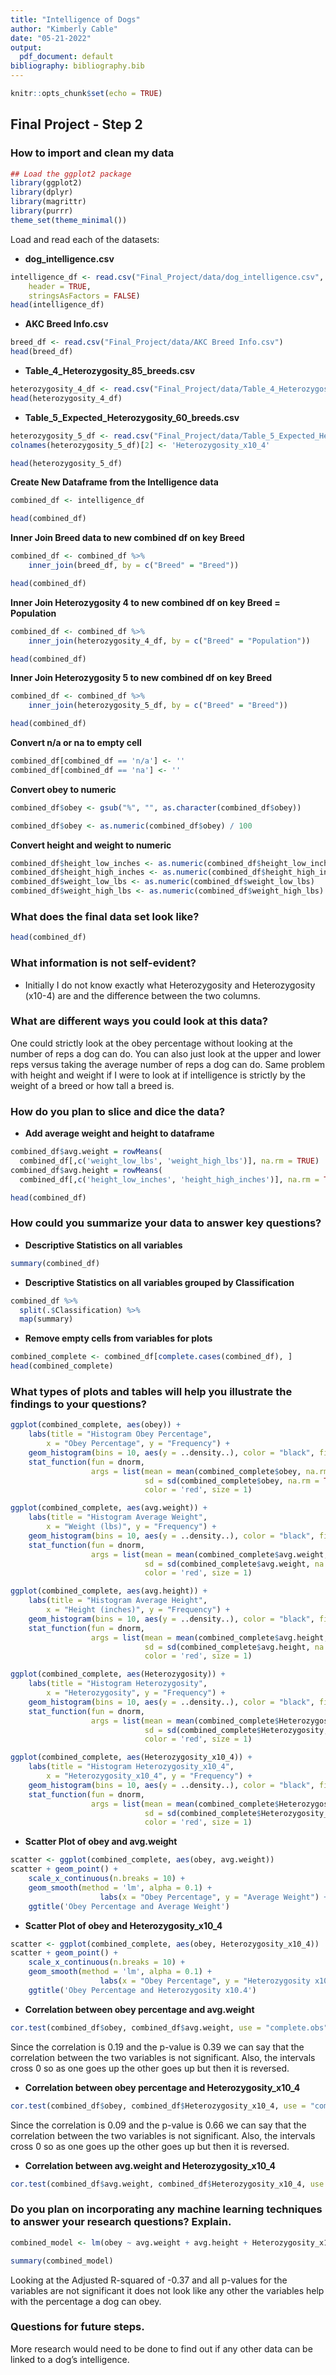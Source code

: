 ```yaml
---
title: "Intelligence of Dogs"
author: "Kimberly Cable"
date: "05-21-2022"
output:
  pdf_document: default
bibliography: bibliography.bib
---
```


```r
knitr::opts_chunk$set(echo = TRUE)
```

## Final Project - Step 2

### How to import and clean my data

```r
## Load the ggplot2 package
library(ggplot2)
library(dplyr)
library(magrittr)
library(purrr)
theme_set(theme_minimal())
```


Load and read each of the datasets:

* **dog_intelligence.csv**

```r
intelligence_df <- read.csv("Final_Project/data/dog_intelligence.csv", 
    header = TRUE, 
    stringsAsFactors = FALSE)
head(intelligence_df)
```

* **AKC Breed Info.csv**

```r
breed_df <- read.csv("Final_Project/data/AKC Breed Info.csv")
head(breed_df)
```

* **Table_4_Heterozygosity_85_breeds.csv**

```r
heterozygosity_4_df <- read.csv("Final_Project/data/Table_4_Heterozygosity_85_breeds.csv")
head(heterozygosity_4_df)
```

* **Table_5_Expected_Heterozygosity_60_breeds.csv**

```r
heterozygosity_5_df <- read.csv("Final_Project/data/Table_5_Expected_Heterozygosity_60_breeds.csv")
colnames(heterozygosity_5_df)[2] <- 'Heterozygosity_x10_4' 

head(heterozygosity_5_df)
```


**Create New Dataframe from the Intelligence data**

```r
combined_df <- intelligence_df

head(combined_df)
```


**Inner Join Breed data to new combined df on key Breed**

```r
combined_df <- combined_df %>% 
    inner_join(breed_df, by = c("Breed" = "Breed"))

head(combined_df)
```

**Inner Join Heterozygosity 4 to new combined df on key Breed = Population**

```r
combined_df <- combined_df %>% 
    inner_join(heterozygosity_4_df, by = c("Breed" = "Population"))

head(combined_df)
```

**Inner Join Heterozygosity 5 to new combined df on key Breed**

```r
combined_df <- combined_df %>% 
    inner_join(heterozygosity_5_df, by = c("Breed" = "Breed"))

head(combined_df)
```

**Convert n/a or na to empty cell**

```r
combined_df[combined_df == 'n/a'] <- ''
combined_df[combined_df == 'na'] <- ''
```


**Convert obey to numeric**

```r
combined_df$obey <- gsub("%", "", as.character(combined_df$obey)) 

combined_df$obey <- as.numeric(combined_df$obey) / 100
```

**Convert height and weight to numeric**

```r
combined_df$height_low_inches <- as.numeric(combined_df$height_low_inches)
combined_df$height_high_inches <- as.numeric(combined_df$height_high_inches)
combined_df$weight_low_lbs <- as.numeric(combined_df$weight_low_lbs)
combined_df$weight_high_lbs <- as.numeric(combined_df$weight_high_lbs)
```

### What does the final data set look like?

```r
head(combined_df)
```

### What information is not self-evident?
* Initially I do not know exactly what Heterozygosity and Heterozygosity (x10-4) are and the difference between the two columns.

### What are different ways you could look at this data?
One could strictly look at the obey percentage without looking at the number of reps a dog can do. You can also just look at the upper and lower reps versus taking the average number of reps a dog can do. Same problem with height and weight if I were to look at if intelligence is strictly by the weight of a breed or how tall a breed is.

### How do you plan to slice and dice the data?

* **Add average weight and height to dataframe**

```r
combined_df$avg.weight = rowMeans(
  combined_df[,c('weight_low_lbs', 'weight_high_lbs')], na.rm = TRUE)
combined_df$avg.height = rowMeans(
  combined_df[,c('height_low_inches', 'height_high_inches')], na.rm = TRUE)

head(combined_df)
```

### How could you summarize your data to answer key questions?

* **Descriptive Statistics on all variables**
```r
summary(combined_df)
```

* **Descriptive Statistics on all variables grouped by Classification**

```r
combined_df %>% 
  split(.$Classification) %>% 
  map(summary)
```

* **Remove empty cells from variables for plots**

```r
combined_complete <- combined_df[complete.cases(combined_df), ] 
head(combined_complete)
```

### What types of plots and tables will help you illustrate the findings to your questions?

```r
ggplot(combined_complete, aes(obey)) + 
    labs(title = "Histogram Obey Percentage", 
        x = "Obey Percentage", y = "Frequency") +
    geom_histogram(bins = 10, aes(y = ..density..), color = "black", fill = "black") +
    stat_function(fun = dnorm, 
                  args = list(mean = mean(combined_complete$obey, na.rm = TRUE), 
                              sd = sd(combined_complete$obey, na.rm = TRUE)),
                              color = 'red', size = 1)
```


```r
ggplot(combined_complete, aes(avg.weight)) + 
    labs(title = "Histogram Average Weight", 
        x = "Weight (lbs)", y = "Frequency") +
    geom_histogram(bins = 10, aes(y = ..density..), color = "black", fill = "black") +
    stat_function(fun = dnorm, 
                  args = list(mean = mean(combined_complete$avg.weight, na.rm = TRUE), 
                              sd = sd(combined_complete$avg.weight, na.rm = TRUE)),
                              color = 'red', size = 1)
```


```r
ggplot(combined_complete, aes(avg.height)) + 
    labs(title = "Histogram Average Height", 
        x = "Height (inches)", y = "Frequency") +
    geom_histogram(bins = 10, aes(y = ..density..), color = "black", fill = "black") +
    stat_function(fun = dnorm, 
                  args = list(mean = mean(combined_complete$avg.height, na.rm = TRUE), 
                              sd = sd(combined_complete$avg.height, na.rm = TRUE)),
                              color = 'red', size = 1)
```


```r
ggplot(combined_complete, aes(Heterozygosity)) + 
    labs(title = "Histogram Heterozygosity", 
        x = "Heterozygosity", y = "Frequency") +
    geom_histogram(bins = 10, aes(y = ..density..), color = "black", fill = "black") +
    stat_function(fun = dnorm, 
                  args = list(mean = mean(combined_complete$Heterozygosity, na.rm = TRUE), 
                              sd = sd(combined_complete$Heterozygosity, na.rm = TRUE)),
                              color = 'red', size = 1)
```


```r
ggplot(combined_complete, aes(Heterozygosity_x10_4)) + 
    labs(title = "Histogram Heterozygosity_x10_4", 
        x = "Heterozygosity_x10_4", y = "Frequency") +
    geom_histogram(bins = 10, aes(y = ..density..), color = "black", fill = "black") +
    stat_function(fun = dnorm, 
                  args = list(mean = mean(combined_complete$Heterozygosity_x10_4, na.rm = TRUE), 
                              sd = sd(combined_complete$Heterozygosity_x10_4, na.rm = TRUE)),
                              color = 'red', size = 1)
```

* **Scatter Plot of obey and avg.weight**

```r
scatter <- ggplot(combined_complete, aes(obey, avg.weight))
scatter + geom_point() +
    scale_x_continuous(n.breaks = 10) +
    geom_smooth(method = 'lm', alpha = 0.1) +
                    labs(x = "Obey Percentage", y = "Average Weight") +
    ggtitle('Obey Percentage and Average Weight')
```

* **Scatter Plot of obey and Heterozygosity_x10_4**

```r
scatter <- ggplot(combined_complete, aes(obey, Heterozygosity_x10_4))
scatter + geom_point() +
    scale_x_continuous(n.breaks = 10) +
    geom_smooth(method = 'lm', alpha = 0.1) +
                    labs(x = "Obey Percentage", y = "Heterozygosity x10.4") +
    ggtitle('Obey Percentage and Heterozygosity x10.4')
```

* **Correlation between obey percentage and avg.weight**

```r
cor.test(combined_df$obey, combined_df$avg.weight, use = "complete.obs")
```
Since the correlation is 0.19 and the p-value is 0.39 we can say that the correlation between the two variables is not significant.  Also, the intervals cross 0 so as one goes up the other goes up but then it is reversed.

* **Correlation between obey percentage and Heterozygosity_x10_4**

```r
cor.test(combined_df$obey, combined_df$Heterozygosity_x10_4, use = "complete.obs")
```
Since the correlation is 0.09 and the p-value is 0.66 we can say that the correlation between the two variables is not significant.  Also, the intervals cross 0 so as one goes up the other goes up but then it is reversed.

* **Correlation between avg.weight and Heterozygosity_x10_4**

```r
cor.test(combined_df$avg.weight, combined_df$Heterozygosity_x10_4, use = "complete.obs")
```

### Do you plan on incorporating any machine learning techniques to answer your research questions? Explain.

```r
combined_model <- lm(obey ~ avg.weight + avg.height + Heterozygosity_x10_4, data = combined_df)

summary(combined_model)
```
Looking at the Adjusted R-squared of -0.37 and all p-values for the variables are not significant it does not look like any other the variables help with the percentage a dog can obey.

### Questions for future steps.

More research would need to be done to find out if any other data can be linked to a dog's intelligence.
